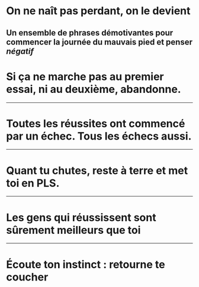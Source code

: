 
# On ne naît pas perdant, on le devient
### 

Un ensemble de phrases démotivantes pour commencer la journée du mauvais pied et penser *négatif*
---
# Si ça ne marche pas au premier essai, ni au deuxième, abandonne.
---
# Toutes les réussites ont commencé par un échec. Tous les échecs aussi.
---
# Quant tu chutes, reste à terre et met toi en PLS.
---
# Les gens qui réussissent sont sûrement meilleurs que toi
---
# Écoute ton instinct : retourne te coucher


